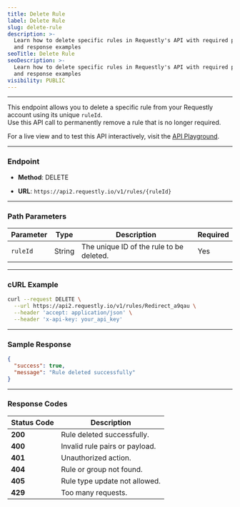 ```yaml
---
title: Delete Rule
label: Delete Rule
slug: delete-rule
description: >-
  Learn how to delete specific rules in Requestly's API with required parameters
  and response examples
seoTitle: Delete Rule
seoDescription: >-
  Learn how to delete specific rules in Requestly's API with required parameters
  and response examples
visibility: PUBLIC
---
```

***

This endpoint allows you to delete a specific rule from your Requestly account using its unique `ruleId`.\
Use this API call to permanently remove a rule that is no longer required.

For a live view and to test this API interactively, visit the [API Playground](https://requestly.readme.io/reference/delete_rules-ruleid).

***

### Endpoint

* **Method**: DELETE

* **URL**: `https://api2.requestly.io/v1/rules/{ruleId}`

***

### Path Parameters

| **Parameter** | **Type** | **Description**                          | **Required** |
| ------------- | -------- | ---------------------------------------- | ------------ |
| `ruleId`      | String   | The unique ID of the rule to be deleted. | Yes          |

***

### cURL Example

```bash
curl --request DELETE \
  --url https://api2.requestly.io/v1/rules/Redirect_a9qau \
  --header 'accept: application/json' \
  --header 'x-api-key: your_api_key'
```

***

### Sample Response

```json
{
  "success": true,
  "message": "Rule deleted successfully"
}
```

***

### Response Codes

| **Status Code** | **Description**                |
| --------------- | ------------------------------ |
| **200**         | Rule deleted successfully.     |
| **400**         | Invalid rule pairs or payload. |
| **401**         | Unauthorized action.           |
| **404**         | Rule or group not found.       |
| **405**         | Rule type update not allowed.  |
| **429**         | Too many requests.             |
